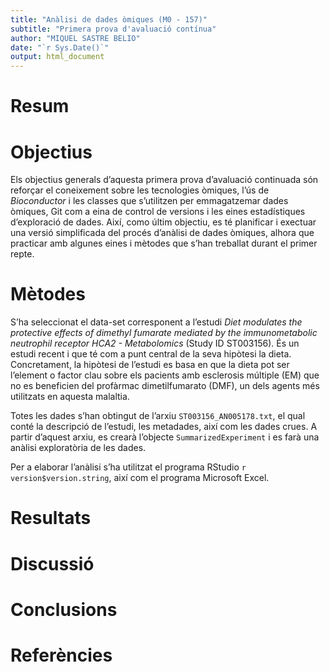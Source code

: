```yaml
---
title: "Anàlisi de dades òmiques (M0 - 157)"
subtitle: "Primera prova d'avaluació contínua"
author: "MIQUEL SASTRE BELIO"
date: "`r Sys.Date()`"
output: html_document
---
```


# Resum

# Objectius

Els objectius generals d'aquesta primera prova d'avaluació continuada són reforçar el coneixement sobre les tecnologies òmiques, l'ús de _Bioconductor_ i les classes que s'utilitzen per emmagatzemar dades òmiques, Git com a eina de control de versions i les eines estadístiques d'exploració de dades. Així, como últim objectiu, es té planificar i exectuar una versió simplificada del procés d'anàlisi de dades òmiques, alhora que practicar amb algunes eines i mètodes que s'han treballat durant el primer repte.


# Mètodes

S'ha seleccionat el data-set corresponent a l'estudi _Diet modulates the protective effects of dimethyl fumarate mediated by the immunometabolic neutrophil receptor HCA2 - Metabolomics_ (Study ID ST003156). És un estudi recent i que té com a punt central de la seva hipòtesi la dieta. Concretament, la hipòtesi de l'estudi es basa en que la dieta pot ser l'element o factor clau sobre els pacients amb esclerosis múltiple (EM) que no es beneficien del profàrmac dimetilfumarato (DMF), un dels agents més utilitzats en aquesta malaltia.

Totes les dades s'han obtingut de l'arxiu `ST003156_AN005178.txt`, el qual conté la descripció de l'estudi, les metadades, així com les dades crues. A partir d'aquest arxiu, es crearà l'objecte `SummarizedExperiment` i es farà una anàlisi exploratòria de les dades.

Per a elaborar l'anàlisi s'ha utilitzat el programa RStudio `r version$version.string`, així com el programa Microsoft Excel.

# Resultats

# Discussió

# Conclusions

# Referències

